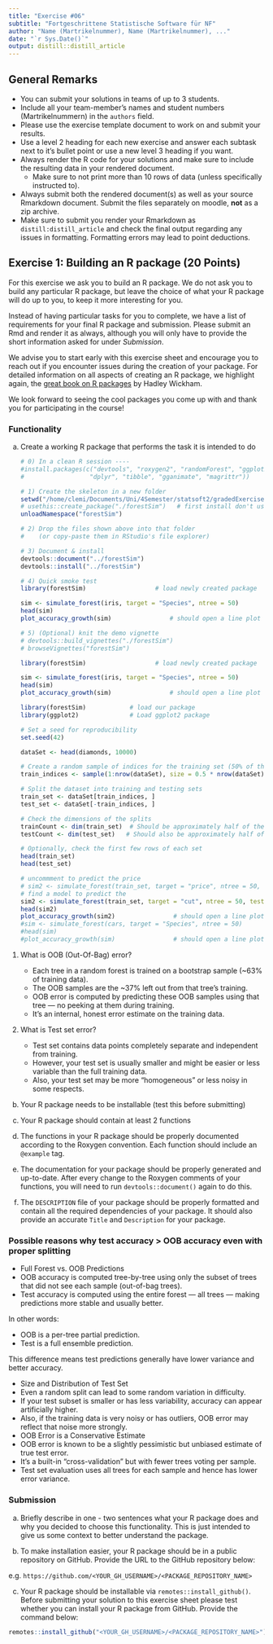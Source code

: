 ```yaml
---
title: "Exercise #06"
subtitle: "Fortgeschrittene Statistische Software für NF"
author: "Name (Martrikelnummer), Name (Martrikelnummer), ..."
date: "`r Sys.Date()`"
output: distill::distill_article
---
```


## General Remarks

-   You can submit your solutions in teams of up to 3 students.
-   Include all your team-member's names and student numbers
    (Martrikelnummern) in the `authors` field.
-   Please use the exercise template document to work on and submit your
    results.
-   Use a level 2 heading for each new exercise and answer each subtask
    next to it's bullet point or use a new level 3 heading if you want.
-   Always render the R code for your solutions and make sure to include
    the resulting data in your rendered document.
    -   Make sure to not print more than 10 rows of data (unless
        specifically instructed to).
-   Always submit both the rendered document(s) as well as your source
    Rmarkdown document. Submit the files separately on moodle, **not**
    as a zip archive.
-   Make sure to submit you render your Rmarkdown as
    `distill:distill_article` and check the final output regarding any
    issues in formatting. Formatting errors may lead to point
    deductions.

## Exercise 1: Building an R package (20 Points)

For this exercise we ask you to build an R package. We do not ask you to
build any particular R package, but leave the choice of what your R
package will do up to you, to keep it more interesting for you.

Instead of having particular tasks for you to complete, we have a list
of requirements for your final R package and submission. Please submit
an Rmd and render it as always, although you will only have to provide
the short information asked for under *Submission*.

We advise you to start early with this exercise sheet and encourage you
to reach out if you encounter issues during the creation of your
package. For detailed information on all aspects of creating an R
package, we highlight again, the [great book on R
packages](https://r-pkgs.org/) by Hadley Wickham.

We look forward to seeing the cool packages you come up with and thank
you for participating in the course!

### Functionality

a)  Create a working R package that performs the task it is intended to
    do
    
    ```r
    # 0) In a clean R session ----
    #install.packages(c("devtools", "roxygen2", "randomForest", "ggplot2",
    #                  "dplyr", "tibble", "gganimate", "magrittr"))
    
    ```
    
    ```r
    # 1) Create the skeleton in a new folder
    setwd("/home/clemi/Documents/Uni/4Semester/statsoft2/gradedExercises/06/forestSim/")
    # usethis::create_package("./forestSim")   # first install don't use it
    unloadNamespace("forestSim")
    
    # 2) Drop the files shown above into that folder
    #    (or copy‑paste them in RStudio's file explorer)
    
    # 3) Document & install
    devtools::document("../forestSim")
    devtools::install("../forestSim")
    
    # 4) Quick smoke test
    library(forestSim)                   # load newly created package
    
    sim <- simulate_forest(iris, target = "Species", ntree = 50)
    head(sim)
    plot_accuracy_growth(sim)                # should open a line plot
    
    # 5) (Optional) knit the demo vignette
    # devtools::build_vignettes("./forestSim")
    # browseVignettes("forestSim")
    
    ```
    
    
    ``` r
    library(forestSim)                   # load newly created package
    
    sim <- simulate_forest(iris, target = "Species", ntree = 50)
    head(sim)
    plot_accuracy_growth(sim)                # should open a line plot
    ``` 
    
    ``` r
    
    library(forestSim)            # load our package
    library(ggplot2)              # Load ggplot2 package
    
    # Set a seed for reproducibility
    set.seed(42)
    
    dataSet <- head(diamonds, 10000)
    
    # Create a random sample of indices for the training set (50% of the data)
    train_indices <- sample(1:nrow(dataSet), size = 0.5 * nrow(dataSet))
    
    # Split the dataset into training and testing sets
    train_set <- dataSet[train_indices, ]
    test_set <- dataSet[-train_indices, ]
    
    # Check the dimensions of the splits
    trainCount <- dim(train_set)  # Should be approximately half of the total rows
    testCount <- dim(test_set)   # Should also be approximately half of the total rows
    
    # Optionally, check the first few rows of each set
    head(train_set)
    head(test_set)    
    
    # uncommment to predict the price
    # sim2 <- simulate_forest(train_set, target = "price", ntree = 50, test = test_set)
    # find a model to predict the 
    sim2 <- simulate_forest(train_set, target = "cut", ntree = 50, test = test_set)
    head(sim2)
    plot_accuracy_growth(sim2)                # should open a line plot
    #sim <- simulate_forest(cars, target = "Species", ntree = 50)
    #head(sim)
    #plot_accuracy_growth(sim)                # should open a line plot
    ```
  1. What is OOB (Out-Of-Bag) error?
  
     * Each tree in a random forest is trained on a bootstrap sample (~63% of training data).
     * The OOB samples are the ~37% left out from that tree’s training.
     * OOB error is computed by predicting these OOB samples using that tree — no peeking at them during training.
     * It’s an internal, honest error estimate on the training data.
  
  2. What is Test set error?
  
     * Test set contains data points completely separate and independent from training.
     * However, your test set is usually smaller and might be easier or less variable than the full training data.
     * Also, your test set may be more "homogeneous" or less noisy in some respects.
    
b)  Your R package needs to be installable (test this before submitting)

c)  Your R package should contain at least 2 functions

d)  The functions in your R package should be properly documented
    according to the Roxygen convention. Each function should include an
    `@example` tag.

e)  The documentation for your package should be properly generated and
    up-to-date. After every change to the Roxygen comments of your
    functions, you will need to run `devtools::document()` again to do
    this.

f)  The `DESCRIPTION` file of your package should be properly formatted
    and contain all the required dependencies of your package. It should
    also provide an accurate `Title` and `Description` for your package.

### Possible reasons why test accuracy > OOB accuracy even with proper splitting

* Full Forest vs. OOB Predictions
* OOB accuracy is computed tree-by-tree using only the subset of trees that did not see each sample (out-of-bag trees).
* Test accuracy is computed using the entire forest — all trees — making predictions more stable and usually better.

In other words:

* OOB is a per-tree partial prediction.
* Test is a full ensemble prediction.

This difference means test predictions generally have lower variance and better accuracy.

* Size and Distribution of Test Set
* Even a random split can lead to some random variation in difficulty.
* If your test subset is smaller or has less variability, accuracy can appear artificially higher.
* Also, if the training data is very noisy or has outliers, OOB error may reflect that noise more strongly.
* OOB Error is a Conservative Estimate
* OOB error is known to be a slightly pessimistic but unbiased estimate of true test error.
* It’s a built-in “cross-validation” but with fewer trees voting per sample.
* Test set evaluation uses all trees for each sample and hence has lower error variance.

### Submission

a)  Briefly describe in one - two sentences what your R package does and
    why you decided to choose this functionality. This is just intended
    to give us some context to better understand the package.

b)  To make installation easier, your R package should be in a public
    repository on GitHub. Provide the URL to the GitHub repository
    below:

e.g. `https://github.com/<YOUR_GH_USERNAME>/<PACKAGE_REPOSITORY_NAME>`

c)  Your R package should be installable via
    `remotes::install_github()`. Before submitting your solution to this
    exercise sheet please test whether you can install your R package
    from GitHub. Provide the command below:

``` r
remotes::install_github("<YOUR_GH_USERNAME>/<PACKAGE_REPOSITORY_NAME>")
```
